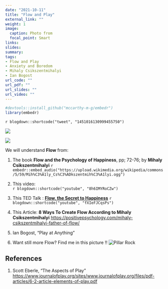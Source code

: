```yaml
---
date: "2021-10-11"
title: "Flow and Play"
external_link: ""
weight: 1
image:
  caption: Photo from 
  focal_point: Smart
links:
slides: 
summary: 
tags:
- Flow and Play
- Anxiety and Boredom
- Mihaly Csikszentmihalyi
- Ian Bogost
url_code: ""
url_pdf: ""
url_slides: ""
url_video: ""
---
```

```r
#devtools::install_github("mccarthy-m-g/embedr")
library(embedr)
```

`r blogdown::shortcode("tweet", "1451016130999455750")`

![](https://pbs.twimg.com/media/FCMLPHPVUAAm3Yu?format=jpg&name=small)

![](https://images.prismic.io/sketchplanations/054f9ecd-3a96-48a3-9bf3-c56cbfad99f0_SP+691+-+Flow.png?auto=format&ixlib=react-9.0.3&h=1887.557603686636&w=1600&q=75&dpr=1)

We will understand **Flow** from:

1) The book **Flow and the Psychology of Happiness**, pp; 72-76; by **Mihaly Csikszentmihalyi** `r embedr::embed_audio("https://upload.wikimedia.org/wikipedia/commons/5/59/Mih%C3%A1ly_Cs%C3%ADkszentmih%C3%A1lyi.ogg")` 

2) This video:
<br>
`r blogdown::shortcode("youtube", "8h6IMYRoCZw")`
<br>

3) This TED Talk : [**Flow, the Secret to Happiness**]("https://www.ted.com/talks/mihaly_csikszentmihalyi_flow_the_secret_to_happiness?utm_campaign=tedspread&utm_medium=referral&utm_source=tedcomshare")
`r blogdown::shortcode("youtube", "fXIeFJCqsPs")`
<br>
4) This Article: **8 Ways To Create Flow According to Mihaly Csikszentmihalyi** <https://positivepsychology.com/mihaly-csikszentmihalyi-father-of-flow/>

5) Ian Bogost, "Play at Anything"


5) Want still more Flow? Find me in this picture !!
![Pillar Rock](Pillar.JPG)

## References
1. Scott Eberle, "The Aspects of Play" <https://www.journalofplay.org/sites/www.journalofplay.org/files/pdf-articles/6-2-article-elements-of-play.pdf>

